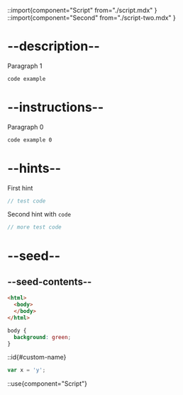 ::import{component="Script" from="./script.mdx" }
::import{component="Second" from="./script-two.mdx" }

# --description--

Paragraph 1

```html
code example
```

# --instructions--

Paragraph 0

```html
code example 0
```

# --hints--

First hint

```js
// test code
```

Second hint with <code>code</code>

```js
// more test code
```


# --seed--

## --seed-contents--

```html
<html>
  <body>
  </body>
</html>
```

```css
body {
  background: green;
}
```

::id{#custom-name}

```js
var x = 'y';
```

::use{component="Script"}
